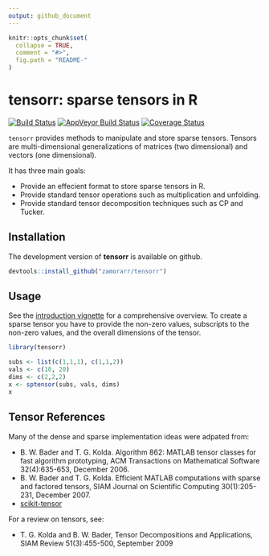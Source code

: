 ```yaml
---
output: github_document
---
```


<!-- README.md is generated from README.Rmd. Please edit that file -->

```r
knitr::opts_chunk$set(
  collapse = TRUE,
  comment = "#>",
  fig.path = "README-"
)
```

# tensorr: sparse tensors in R

[![Build Status](https://travis-ci.org/zamorarr/tensorr.svg?branch=master)](https://travis-ci.org/zamorarr/tensorr) 
[![AppVeyor Build Status](https://ci.appveyor.com/api/projects/status/github/zamorarr/tensorr?branch=master&svg=true)](https://ci.appveyor.com/project/zamorarr/tensorr) 
[![Coverage Status](https://img.shields.io/codecov/c/github/zamorarr/tensorr/master.svg)](https://codecov.io/github/zamorarr/tensorr?branch=master)

`tensorr` provides methods to manipulate and store sparse tensors. Tensors are multi-dimensional generalizations of matrices (two dimensional) and vectors (one dimensional).

It has three main goals:

- Provide an effecient format to store sparse tensors in R.
- Provide standard tensor operations such as multiplication and unfolding.
- Provide standard tensor decomposition techniques such as CP and Tucker.

## Installation
The development version of **tensorr** is available on github.
```r
devtools::install_github("zamorarr/tensorr")
```

## Usage
See the [introduction vignette](https://zamorarr.github.io/tensorr/articles/introduction.html)
for a comprehensive overview. To create a sparse tensor you have to provide the 
non-zero values, subscripts to the non-zero values, and the overall dimensions 
of the tensor.

```r
library(tensorr)

subs <- list(c(1,1,1), c(1,1,2))
vals <- c(10, 20)
dims <- c(2,2,2)
x <- sptensor(subs, vals, dims)
x
```

## Tensor References
Many of the dense and sparse implementation ideas were adpated from:

 - B. W. Bader and T. G. Kolda. Algorithm 862: MATLAB tensor classes for fast algorithm prototyping, ACM Transactions on Mathematical Software 32(4):635-653, December 2006.
- B. W. Bader and T. G. Kolda. Efficient MATLAB computations with sparse and factored tensors, SIAM Journal on Scientific Computing 30(1):205-231, December 2007.
- [scikit-tensor](https://github.com/mnick/scikit-tensor)

For a review on tensors, see:

- T. G. Kolda and B. W. Bader, Tensor Decompositions and Applications, SIAM Review 51(3):455-500, September 2009
